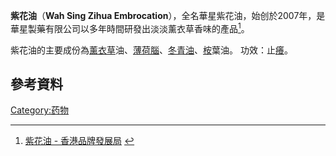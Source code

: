 '''紫花油'''（'''Wah Sing Zihua Embrocation'''），全名華星紫花油，始创於2007年，是華星製藥有限公司以多年時間研發出淡淡薰衣草香味的產品<ref>[http://www.hkbrand.org/topbrands/details/867 紫花油 - 香港品牌發展局] {{webarchive|url=https://web.archive.org/web/20111102123011/http://www.hkbrand.org/topbrands/details/867 |date=2011-11-02 }}</ref>。

紫花油的主要成份為[[薰衣草|薰衣草]]油、[[薄荷醇|薄荷腦]]、[[水楊醯胺|冬青油]]、[[桉樹|桉]]葉油。
功效：止[[癢|癢]]。

==參考資料==
{{reflist}}

[[Category:药物|Category:药物]]